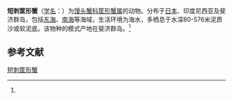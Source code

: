 {{Speciesbox
| name = 短刺筐形蟹
| status = 
| status_system = 
| image = 
| genus = Mursia
| species = curtispina
| authority = (Miers, 1886)<ref name='id11533'>{{cite web| url =http://www.bioinfo.cn/db05/BjdwSpecies.php?action=view&id=11533| title =短刺筐形蟹| work =《中国动物物种编目数据库》| publisher =中国科学院微生物研究所| author =中国科学院动物研究所| accessdate =2009-04-28| deadurl =yes| archiveurl =https://web.archive.org/web/20160305044210/http://www.bioinfo.cn/db05/BjdwSpecies.php?action=view&id=11533| archivedate =2016-03-05}}</ref>
}}

'''短刺筐形蟹'''（[[学名|学名]]：{{lang|la|''Mursia curtispina''}}）为[[馒头蟹科|馒头蟹科]][[筐形蟹属|筐形蟹属]]的动物。分布于[[日本|日本]]、印度尼西亚及斐济群岛，包括[[东海|东海]]、[[南海|南海]]等海域，生活环境为海水，多栖息于水深80-576米泥质沙或软泥底。该物种的模式产地在斐济群岛。<ref name='id11533'/>

== 参考文献 ==
{{reflist}}

{{Wikispecies|Mursia curtispina}}
{{Taxonbar|from=Q13865832}}

[[Category:筐形蟹属|短刺筐形蟹]]


{{螃蟹小作品}}